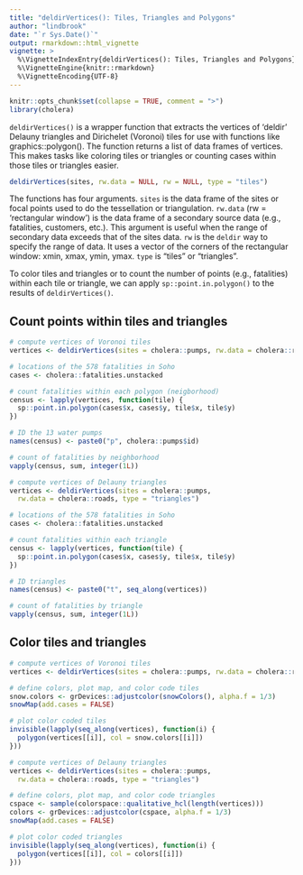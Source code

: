 ```yaml
---
title: "deldirVertices(): Tiles, Triangles and Polygons"
author: "lindbrook"
date: "`r Sys.Date()`"
output: rmarkdown::html_vignette
vignette: >
  %\VignetteIndexEntry{deldirVertices(): Tiles, Triangles and Polygons}
  %\VignetteEngine{knitr::rmarkdown}
  %\VignetteEncoding{UTF-8}
---
```


```r
knitr::opts_chunk$set(collapse = TRUE, comment = ">")
library(cholera)
```

`deldirVertices()` is a wrapper function that extracts the vertices of 'deldir' Delauny triangles and Dirichelet (Voronoi) tiles for use with functions like graphics::polygon(). The function returns a list of data frames of vertices. This makes tasks like coloring tiles or triangles or counting cases within those tiles or triangles easier.

```r
deldirVertices(sites, rw.data = NULL, rw = NULL, type = "tiles")
```

The functions has four arguments. `sites` is the data frame of the sites or focal points used to do the tessellation or triangulation. `rw.data` (rw = 'rectangular window') is the data frame of a secondary source data (e.g., fatalities, customers, etc.). This argument is useful when the range of secondary data exceeds that of the sites data. `rw` is the `deldir` way to specify the range of data. It uses a vector of the corners of the rectangular window: xmin, xmax, ymin, ymax. `type` is "tiles" or "triangles".

To color tiles and triangles or to count the number of points (e.g., fatalities) within each tile or triangle, we can apply `sp::point.in.polygon()` to the results of `deldirVertices()`.

## Count points within tiles and triangles

```r
# compute vertices of Voronoi tiles
vertices <- deldirVertices(sites = cholera::pumps, rw.data = cholera::roads)

# locations of the 578 fatalities in Soho
cases <- cholera::fatalities.unstacked

# count fatalities within each polygon (neigborhood)
census <- lapply(vertices, function(tile) {
  sp::point.in.polygon(cases$x, cases$y, tile$x, tile$y)
})

# ID the 13 water pumps
names(census) <- paste0("p", cholera::pumps$id)

# count of fatalities by neighborhood
vapply(census, sum, integer(1L))
```

```r
# compute vertices of Delauny triangles
vertices <- deldirVertices(sites = cholera::pumps,
  rw.data = cholera::roads, type = "triangles")

# locations of the 578 fatalities in Soho
cases <- cholera::fatalities.unstacked

# count fatalities within each triangle
census <- lapply(vertices, function(tile) {
  sp::point.in.polygon(cases$x, cases$y, tile$x, tile$y)
})

# ID triangles
names(census) <- paste0("t", seq_along(vertices))

# count of fatalities by triangle
vapply(census, sum, integer(1L))
```

## Color tiles and triangles

```r
# compute vertices of Voronoi tiles
vertices <- deldirVertices(sites = cholera::pumps, rw.data = cholera::roads)

# define colors, plot map, and color code tiles
snow.colors <- grDevices::adjustcolor(snowColors(), alpha.f = 1/3)
snowMap(add.cases = FALSE)

# plot color coded tiles
invisible(lapply(seq_along(vertices), function(i) {
  polygon(vertices[[i]], col = snow.colors[[i]])
}))
```

```r
# compute vertices of Delauny triangles
vertices <- deldirVertices(sites = cholera::pumps,
  rw.data = cholera::roads, type = "triangles")

# define colors, plot map, and color code triangles
cspace <- sample(colorspace::qualitative_hcl(length(vertices)))
colors <- grDevices::adjustcolor(cspace, alpha.f = 1/3)
snowMap(add.cases = FALSE)

# plot color coded triangles
invisible(lapply(seq_along(vertices), function(i) {
  polygon(vertices[[i]], col = colors[[i]])
}))
```
